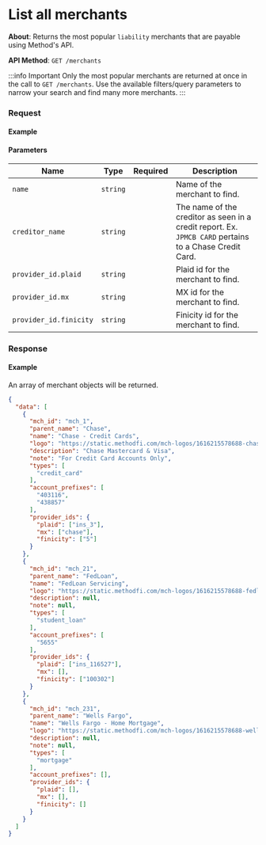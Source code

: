 
# List all merchants

**About**: Returns the most popular `liability` merchants that are payable using Method's API.

**API Method**: `GET /merchants`

:::info Important
Only the most popular merchants are returned at once in the call to `GET /merchants`. Use the available filters/query parameters to narrow your search and find many more merchants.
:::

### Request

#### Example
<MerchantsList />

#### Parameters

| Name                   | Type     | Required | Description                                                                                                       |
|------------------------|----------|----------|-------------------------------------------------------------------------------------------------------------------|
| `name`                 | `string` |          | Name of the merchant to find.                                                                                     |
| `creditor_name`        | `string` |          | The name of the creditor as seen in a credit report. Ex. `JPMCB CARD` pertains to a Chase Credit Card. |
| `provider_id.plaid`    | `string` |          | Plaid id for the merchant to find.                                                                                |
| `provider_id.mx`       | `string` |          | MX id for the merchant to find.                                                                                   |
| `provider_id.finicity` | `string` |          | Finicity id for the merchant to find.                                                                             |

### Response

#### Example

An array of merchant objects will be returned.

```json
{
  "data": [
    {
      "mch_id": "mch_1",
      "parent_name": "Chase",
      "name": "Chase - Credit Cards",
      "logo": "https://static.methodfi.com/mch-logos/1616215578688-chase.png",
      "description": "Chase Mastercard & Visa",
      "note": "For Credit Card Accounts Only",
      "types": [
        "credit_card"
      ],
      "account_prefixes": [
        "403116",
        "438857"
      ],
      "provider_ids": {
        "plaid": ["ins_3"],
        "mx": ["chase"],
        "finicity": ["5"]
      }
    },
    {
      "mch_id": "mch_21",
      "parent_name": "FedLoan",
      "name": "FedLoan Servicing",
      "logo": "https://static.methodfi.com/mch-logos/1616215578688-fedloan.png",
      "description": null,
      "note": null,
      "types": [
        "student_loan"
      ],
      "account_prefixes": [
        "5655"
      ],
      "provider_ids": {
        "plaid": ["ins_116527"],
        "mx": [],
        "finicity": ["100302"]
      }
    },
    {
      "mch_id": "mch_231",
      "parent_name": "Wells Fargo",
      "name": "Wells Fargo - Home Mortgage",
      "logo": "https://static.methodfi.com/mch-logos/1616215578688-wells-fargo.png",
      "description": null,
      "note": null,
      "types": [
        "mortgage"
      ],
      "account_prefixes": [],
      "provider_ids": {
        "plaid": [],
        "mx": [],
        "finicity": []
      }
    }
  ]
}
```
